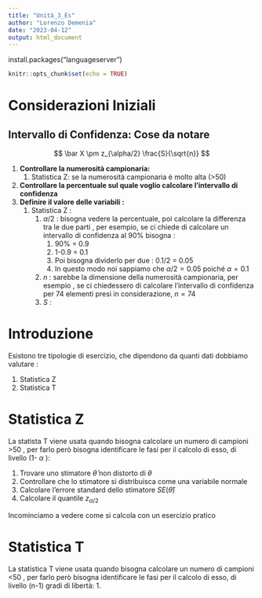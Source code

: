 ```yaml
---
title: "Unità_3_Es"
author: "Lorenzo Demenia"
date: "2023-04-12"
output: html_document
---
```

install.packages("languageserver")

```r
knitr::opts_chunk$set(echo = TRUE)
```

# Considerazioni Iniziali 

## Intervallo di Confidenza: Cose da notare 

$$
\bar X \pm z_{\alpha/2} \frac{S}{\sqrt{n}}
$$

1.  **Controllare la numerosità campionaria:**
    1.  Statistica Z: se la numerosità campionaria è molto alta (\>50)
2.  **Controllare la percentuale sul quale voglio calcolare l'intervallo di confidenza**
3.  **Definire il valore delle variabili :**
    1.  Statistica Z :
        1.  $\alpha /2$ : bisogna vedere la percentuale, poi calcolare la differenza tra le due parti , per esempio, se ci chiede di calcolare un intervallo di confidenza al 90% bisogna :
            1.  90% = 0.9
            2.  1-0.9 = 0.1
            3.  Poi bisogna dividerlo per due : 0.1/2 = 0.05
            4.  In questo modo noi sappiamo che $\alpha /2=0.05$ poiché $\alpha=0.1$
        2.  $n$ : sarebbe la dimensione della numerosità campionaria, per esempio , se ci chiedessero di calcolare l'intervallo di confidenza per 74 elementi presi in considerazione, $n=74$
        3.  $S$ :

# Introduzione 

Esistono tre tipologie di esercizio, che dipendono da quanti dati dobbiamo valutare :

1.  Statistica Z
2.  Statistica T

# Statistica Z 

La statista T viene usata quando bisogna calcolare un numero di campioni \>50 , per farlo però bisogna identificare le fasi per il calcolo di esso, di livello (1- $\alpha$ ):

1.  Trovare uno stimatore $\hat\theta$ non distorto di $\theta$
2.  Controllare che lo stimatore si distribuisca come una variabile normale
3.  Calcolare l'errore standard dello stimatore $SE(\hat\theta)$
4.  Calcolare il quantile $z_{\alpha/2}$

Incominciamo a vedere come si calcola con un esercizio pratico

# Statistica T 
La statistica T viene usata quando bisogna calcolare un numero di campioni <50 , per farlo però bisogna identificare le fasi per il calcolo di esso, di livello (n-1) gradi di libertà:
1. 
